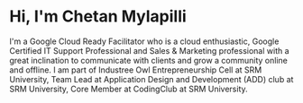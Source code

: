 # Hi, I'm Chetan Mylapilli

I'm a Google Cloud Ready Facilitator who is a cloud enthusiastic, Google Certified IT Support Professional and Sales & Marketing professional with a great inclination to communicate with clients and grow a community online and offline. I am part of Industree Owl Entrepreneurship Cell at SRM University, Team Lead at Application Design and Development (ADD) club at SRM University, Core Member at CodingClub at SRM University.
